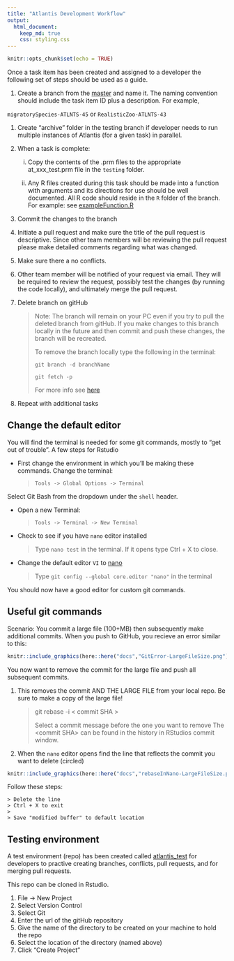 ```yaml
---
title: "Atlantis Development Workflow"
output: 
  html_document:
    keep_md: true
    css: styling.css
---
```


```r
knitr::opts_chunk$set(echo = TRUE)
```


Once a task item has been created and assigned to a developer the following set of steps should be used as a guide.

1. Create a branch from the [master](https://github.com/NOAA-EDAB/neus-atlantis) and name it. The naming convention should include the task item ID plus a description. For example,

  `migratorySpecies-ATLNTS-45` or `RealisticZoo-ATLNTS-43`

1. Create "archive" folder in the testing branch if developer needs to run multiple instances of Atlantis (for a given task) in parallel.

1. When a task is complete:

    i. Copy the contents of the .prm files to the appropriate at_xxx_test.prm file in the `testing` folder.
    
    ii. Any R files created during this task should be made into a function with arguments and its directions for use should be well documented. All R code should reside in the `R` folder of the branch. For example: see [exampleFunction.R](https://raw.githubusercontent.com/NOAA-EDAB/neus-atlantis/master/R/exampleFunction.R)
    

1. Commit the changes to the branch

1. Initiate a pull request and make sure the title of the pull request is descriptive. Since other team members will be reviewing the pull request please make detailed comments regarding what was changed.

1. Make sure there a no conflicts.

1. Other team member will be notified of your request via email. They will be required to review the request, possibly test the changes (by running the code locally), and ultimately merge the pull request.

1. Delete branch on gitHub 

    > Note: The branch will remain on your PC even if you try to pull the deleted branch from gitHub. If you make changes to this branch locally in the future and then commit and push these changes,  the branch will be recreated.
    >
    > To remove the branch locally type the following in the terminal:
    >
    > `git branch -d branchName`
    >
    > `git fetch -p`
    >
    > For more info see [here](https://www.freecodecamp.org/news/how-to-delete-a-git-branch-both-locally-and-remotely/)

1. Repeat with additional tasks

## Change the default editor

You will find the terminal is needed for some git commands, mostly to "get out of trouble". A few steps for Rstudio

* First change the environment in which you'll be making these commands. Change the terminal:

    > `Tools -> Global Options -> Terminal`

Select Git Bash from the dropdown under the `shell` header. 

* Open a new Terminal:

    > `Tools -> Terminal -> New Terminal`

* Check to see if you have `nano` editor installed

    > Type `nano test` in the terminal. 
    > If it opens type Ctrl + X to close.

* Change the default editor `VI` to [nano](https://www.oreilly.com/library/view/gitlab-cookbook/9781783986842/apas07.html)

    >Type `git config --global core.editor "nano"` in the terminal

You should now have a good editor for custom git commands.

## Useful git commands

Scenario: You commit a large file (100+MB) then subsequently make additional commits. When you push to GitHub, you recieve an error similar to this:

```r
knitr::include_graphics(here::here("docs","GitError-LargeFileSize.png"))
```

You now want to remove the commit for the large file and push all subsequent commits.

1. This removes the commit AND THE LARGE FILE from your local repo. Be sure to make a copy of the large file!

    > git rebase -i \< commit SHA \>
    >
    > Select a commit message before the one you want to remove
    > The \<commit SHA\> can be found in the history in RStudios commit window.
    
2. When the `nano` editor opens find the line that reflects the commit you want to delete (circled)

```r
knitr::include_graphics(here::here("docs","rebaseInNano-LargeFileSize.png"))
```

Follow these steps:

    > Delete the line
    > Ctrl + X to exit
    >
    > Save "modified buffer" to default location





## Testing environment

A test environment (repo) has been created called [atlantis_test](https://github.com/andybeet/atlantis_test) for developers to practive creating branches, conflicts, pull requests, and for merging pull requests. 

This repo can be cloned in Rstudio.

1. File -> New Project
1. Select Version Control
1. Select Git
1. Enter the url of the gitHub repository
1. Give the name of the directory to be created on your machine to hold the repo
1. Select the location of the directory (named above)
1. Click "Create Project"

